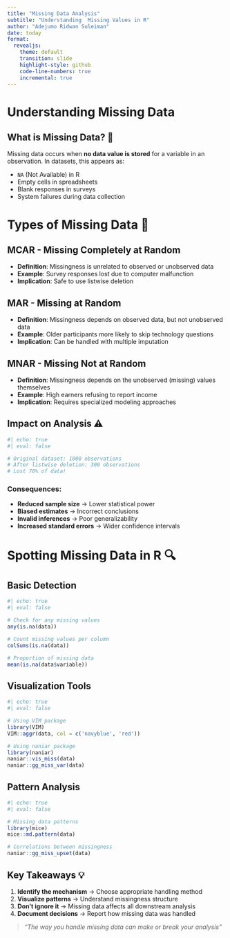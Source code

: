 ```yaml
---
title: "Missing Data Analysis"
subtitle: "Understanding  Missing Values in R"
author: "Adejumo Ridwan Suleiman"
date: today
format: 
  revealjs:
    theme: default
    transition: slide
    highlight-style: github
    code-line-numbers: true
    incremental: true
---
```


# Understanding Missing Data

## What is Missing Data? 📖

Missing data occurs when **no data value is stored** for a variable in an observation. In datasets, this appears as:

- `NA` (Not Available) in R
- Empty cells in spreadsheets  
- Blank responses in surveys
- System failures during data collection



# Types of Missing Data 🧩


## MCAR - Missing Completely at Random

- **Definition**: Missingness is unrelated to observed or unobserved data
- **Example**: Survey responses lost due to computer malfunction
- **Implication**: Safe to use listwise deletion

## MAR - Missing at Random  

- **Definition**: Missingness depends on observed data, but not unobserved data
- **Example**: Older participants more likely to skip technology questions
- **Implication**: Can be handled with multiple imputation

## MNAR - Missing Not at Random

- **Definition**: Missingness depends on the unobserved (missing) values themselves
- **Example**: High earners refusing to report income
- **Implication**: Requires specialized modeling approaches



## Impact on Analysis ⚠️

```r
#| echo: true
#| eval: false

# Original dataset: 1000 observations
# After listwise deletion: 300 observations
# Lost 70% of data!
```

### Consequences:

- **Reduced sample size** → Lower statistical power
- **Biased estimates** → Incorrect conclusions  
- **Invalid inferences** → Poor generalizability
- **Increased standard errors** → Wider confidence intervals



# Spotting Missing Data in R 🔍

## Basic Detection

```r
#| echo: true
#| eval: false

# Check for any missing values
any(is.na(data))

# Count missing values per column
colSums(is.na(data))

# Proportion of missing data
mean(is.na(data$variable))
```

## Visualization Tools

```r
#| echo: true
#| eval: false

# Using VIM package
library(VIM)
VIM::aggr(data, col = c('navyblue', 'red'))

# Using naniar package  
library(naniar)
naniar::vis_miss(data)
naniar::gg_miss_var(data)
```

## Pattern Analysis
```r
#| echo: true
#| eval: false

# Missing data patterns
library(mice)
mice::md.pattern(data)

# Correlations between missingness
naniar::gg_miss_upset(data)
```


## Key Takeaways 💡

1. **Identify the mechanism** → Choose appropriate handling method
2. **Visualize patterns** → Understand missingness structure  
3. **Don't ignore it** → Missing data affects all downstream analysis
4. **Document decisions** → Report how missing data was handled

> *"The way you handle missing data can make or break your analysis"*